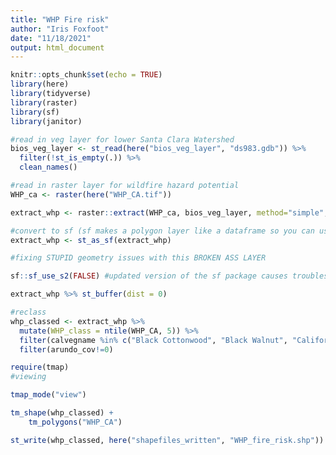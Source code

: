 ```yaml
---
title: "WHP Fire risk"
author: "Iris Foxfoot"
date: "11/18/2021"
output: html_document
---
```


```r
knitr::opts_chunk$set(echo = TRUE)
library(here)
library(tidyverse)
library(raster)
library(sf)
library(janitor)
```

```r
#read in veg layer for lower Santa Clara Watershed
bios_veg_layer <- st_read(here("bios_veg_layer", "ds983.gdb")) %>% 
  filter(!st_is_empty(.)) %>% 
  clean_names()
```

```r
#read in raster layer for wildfire hazard potential
WHP_ca <- raster(here("WHP_CA.tif"))
```

```r
extract_whp <- raster::extract(WHP_ca, bios_veg_layer, method="simple", fun=mean, sp = TRUE)
```

```r
#convert to sf (sf makes a polygon layer like a dataframe so you can use tidyverse commands on it)
extract_whp <- st_as_sf(extract_whp)

#fixing STUPID geometry issues with this BROKEN ASS LAYER

sf::sf_use_s2(FALSE) #updated version of the sf package causes troubles so not using it

extract_whp %>% st_buffer(dist = 0)
```

```r
#reclass 
whp_classed <- extract_whp %>% 
  mutate(WHP_class = ntile(WHP_CA, 5)) %>% 
  filter(calvegname %in% c("Black Cottonwood", "Black Walnut", "California Sycamore", "Coast Live Oak", "Fremont Cottonwood", "Riparian Mixed Hardwood", "Willow (tree)")) %>% 
  filter(arundo_cov!=0)
```

```r
require(tmap)
#viewing

tmap_mode("view")

tm_shape(whp_classed) +
    tm_polygons("WHP_CA")
```

```r
st_write(whp_classed, here("shapefiles_written", "WHP_fire_risk.shp"))
```


